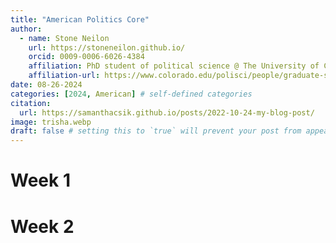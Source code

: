 ```yaml
---
title: "American Politics Core"
author:
  - name: Stone Neilon
    url: https://stoneneilon.github.io/
    orcid: 0009-0006-6026-4384
    affiliation: PhD student of political science @ The University of Colorado Boulder
    affiliation-url: https://www.colorado.edu/polisci/people/graduate-students/stone-neilon
date: 08-26-2024
categories: [2024, American] # self-defined categories
citation: 
  url: https://samanthacsik.github.io/posts/2022-10-24-my-blog-post/ 
image: trisha.webp
draft: false # setting this to `true` will prevent your post from appearing on your listing page until you're ready!
---
```


# Week 1

# Week 2
